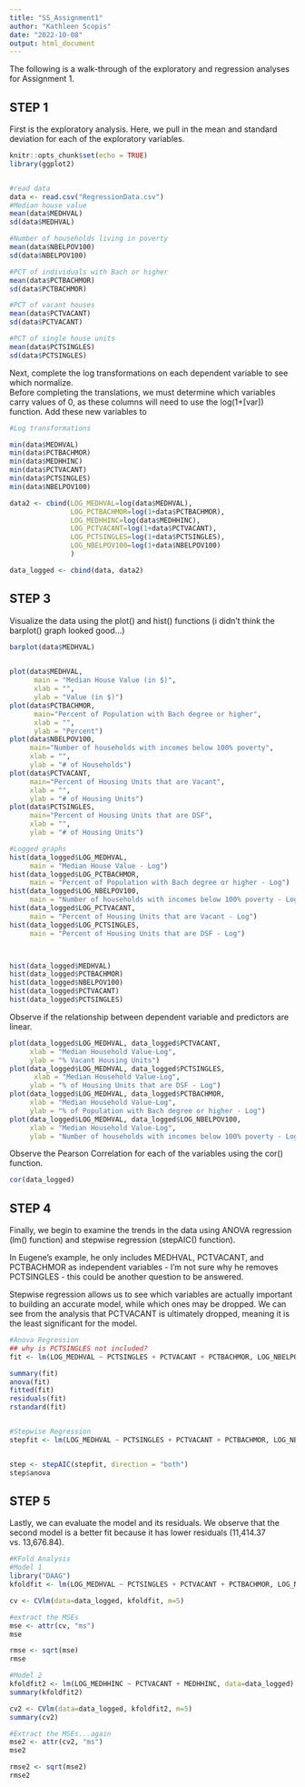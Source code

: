 ---
title: "SS_Assignment1"
author: "Kathleen Scopis"
date: "2022-10-08"
output: html_document
---

The following is a walk-through of the exploratory and regression analyses for Assignment 1.

## STEP 1

First is the exploratory analysis.  Here, we pull in the mean and standard deviation for each of the exploratory variables.


```{r setup, include=TRUE}
knitr::opts_chunk$set(echo = TRUE)
library(ggplot2)


#read data
data <- read.csv("RegressionData.csv")
#Median house value
mean(data$MEDHVAL)
sd(data$MEDHVAL)

#Number of households living in poverty
mean(data$NBELPOV100)
sd(data$NBELPOV100)

#PCT of individuals with Bach or higher
mean(data$PCTBACHMOR)
sd(data$PCTBACHMOR)

#PCT of vacant houses
mean(data$PCTVACANT)
sd(data$PCTVACANT)

#PCT of single house units
mean(data$PCTSINGLES)
sd(data$PCTSINGLES)

```


Next, complete the log transformations on each dependent variable to see which normalize.  
Before completing the translations, we must determine which variables carry values of 0, as these columns will need to use the log(1+[var]) function.
Add these new variables to 

```{r, include=TRUE}

#Log transformations

min(data$MEDHVAL)
min(data$PCTBACHMOR)
min(data$MEDHHINC)
min(data$PCTVACANT)
min(data$PCTSINGLES)
min(data$NBELPOV100)

data2 <- cbind(LOG_MEDHVAL=log(data$MEDHVAL), 
               LOG_PCTBACHMOR=log(1+data$PCTBACHMOR), 
               LOG_MEDHHINC=log(data$MEDHHINC),
               LOG_PCTVACANT=log(1+data$PCTVACANT),
               LOG_PCTSINGLES=log(1+data$PCTSINGLES),
               LOG_NBELPOV100=log(1+data$NBELPOV100)
               )

data_logged <- cbind(data, data2)

```


## STEP 3

Visualize the data using the plot() and hist() functions (i didn't think the barplot() graph looked good...)

```{r setup, include=TRUE}
barplot(data$MEDHVAL)

  
plot(data$MEDHVAL, 
      main = "Median House Value (in $)", 
      xlab = "",
      ylab = "Value (in $)")
plot(data$PCTBACHMOR, 
      main="Percent of Population with Bach degree or higher", 
      xlab = "",
      ylab = "Percent")
plot(data$NBELPOV100, 
     main="Number of households with incomes below 100% poverty", 
     xlab = "",
     ylab = "# of Households")
plot(data$PCTVACANT, 
     main="Percent of Housing Units that are Vacant", 
     xlab = "",
     ylab = "# of Housing Units")
plot(data$PCTSINGLES, 
     main="Percent of Housing Units that are DSF", 
     xlab = "",
     ylab = "# of Housing Units")

#Logged graphs
hist(data_logged$LOG_MEDHVAL, 
     main = "Median House Value - Log")
hist(data_logged$LOG_PCTBACHMOR, 
     main = "Percent of Population with Bach degree or higher - Log")
hist(data_logged$LOG_NBELPOV100, 
     main = "Number of households with incomes below 100% poverty - Log")
hist(data_logged$LOG_PCTVACANT, 
     main = "Percent of Housing Units that are Vacant - Log")
hist(data_logged$LOG_PCTSINGLES, 
     main = "Percent of Housing Units that are DSF - Log")



hist(data_logged$MEDHVAL)
hist(data_logged$PCTBACHMOR)
hist(data_logged$NBELPOV100)
hist(data_logged$PCTVACANT)
hist(data_logged$PCTSINGLES)

```

Observe if the relationship between dependent variable and predictors are linear.
```{r, include=TRUE}

plot(data_logged$LOG_MEDHVAL, data_logged$PCTVACANT,
     xlab = "Median Household Value-Log",
     ylab = "% Vacant Housing Units")
plot(data_logged$LOG_MEDHVAL, data_logged$PCTSINGLES,
      xlab = "Median Household Value-Log",
     ylab = "% of Housing Units that are DSF - Log")
plot(data_logged$LOG_MEDHVAL, data_logged$PCTBACHMOR,
     xlab = "Median Household Value-Log",
     ylab = "% of Population with Bach degree or higher - Log")
plot(data_logged$LOG_MEDHVAL, data_logged$LOG_NBELPOV100,
     xlab = "Median Household Value-Log",
     ylab = "Number of households with incomes below 100% poverty - Log")

```

Observe the Pearson Correlation for each of the variables using the cor() function.
```{r, include=TRUE}

cor(data_logged)

```



## STEP 4

Finally, we begin to examine the trends in the data using ANOVA regression (lm() function) and stepwise regression (stepAIC() function).

   In Eugene's example, he only includes MEDHVAL, PCTVACANT, and PCTBACHMOR as independent variables - I'm not sure why he removes PCTSINGLES - this could be another question to be answered. 
   
Stepwise regression allows us to see which variables are actually important to building an accurate model, while which ones may be dropped. We can see from the analysis that PCTVACANT is ultimately dropped, meaning it is the least significant for the model. 


```{r, include=TRUE}

#Anova Regression
## why is PCTSINGLES not included?
fit <- lm(LOG_MEDHVAL ~ PCTSINGLES + PCTVACANT + PCTBACHMOR, LOG_NBELPOV100, data=data_logged)

summary(fit)
anova(fit)
fitted(fit)
residuals(fit)
rstandard(fit)


#Stepwise Regression
stepfit <- lm(LOG_MEDHVAL ~ PCTSINGLES + PCTVACANT + PCTBACHMOR, LOG_NBELPOV100, data=data_logged)


step <- stepAIC(stepfit, direction = "both")
step$anova

```


## STEP 5

Lastly, we can evaluate the model and its residuals.
We observe that the second model is a better fit because it has lower residuals (11,414.37 vs. 13,676.84).  

```{r, include=TRUE}
#KFold Analysis
#Model 1
library("DAAG")
kfoldfit <- lm(LOG_MEDHVAL ~ PCTSINGLES + PCTVACANT + PCTBACHMOR, LOG_NBELPOV100, data=data_logged)

cv <- CVlm(data=data_logged, kfoldfit, m=5)

#extract the MSEs
mse <- attr(cv, "ms")
mse

rmse <- sqrt(mse)
rmse

#Model 2
kfoldfit2 <- lm(LOG_MEDHHINC ~ PCTVACANT + MEDHHINC, data=data_logged)
summary(kfoldfit2)

cv2 <- CVlm(data=data_logged, kfoldfit2, m=5)
summary(cv2)

#Extract the MSEs...again
mse2 <- attr(cv2, "ms")
mse2

rmse2 <- sqrt(mse2)
rmse2

```

